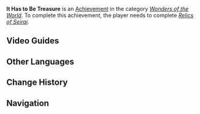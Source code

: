 {{Achievement Infobox
|title        = 
|id           = 81160
|order id     = 1146
|category     = Wonders of the World
|description  = "I already told you, it's just a picture!"
|requirements = Complete ''[[Relics of Seirai]].''
|primogems    = 5
|tracking     = 
|hidden       = 1
|topic        = 
|type         = Quest
}}
'''It Has to Be Treasure''' is an [[Achievement]] in the category ''[[Wonders of the World]]''. To complete this achievement, the player needs to complete ''[[Relics of Seirai]].''
<!--
==Trivia==
-->

==Video Guides==
{{EVT
|video1   = https://youtu.be/hKuoVvTW23o
|caption1 = It Has to Be Treasure Guide
}}

==Other Languages==
{{Other Languages
|en      = It Has to Be Treasure
|zhs     = 无可质疑的宝藏
|zhs_rm  = Wúkě Zhìyí de Bǎozàng
|zht     = 無可質疑的寶藏
|zht_rm  = Wúkě Zhíyí de Bǎozàng
|zh_tl   = Unmistakable Treasure
|ja      = 疑う余地のない宝物
|ja_rm   = Utagau Yochi no Nai Takaramono
|ja_tl   = Treasure Without a Place for Doubt
|ko      = 의심할 여지가 없는 보물
|ko_rm   = 
|ko_tl   = 
|es      = Un tesoro incuestionable
|es_tl   = 
|fr      = C'est forcément un trésor !
|fr_tl   = It Inevitably Is a Treasure!
|ru      = Неоспоримое сокровище
|ru_tl   = 
|th      = สมบัติที่ไม่น่าสงสัย
|th_rm   = 
|th_tl   = 
|vi      = Kho Báu Khó Tin
|vi_tl   = 
|de      = Es muss ein Schatz sein
|de_tl   = It Has to Be Treasure
|id      = Harta Karun Kah Ini ....?
|id_tl   = Is This Treasure ....?
|pt      = Tesouro Inquestionável
|pt_tl   = 
}}

==Change History==
{{Change History|2.1}}
<!--
==References==
{{Reflist}}
-->
==Navigation==
{{Achievement Navbox|Wonders of the World|Quest}}